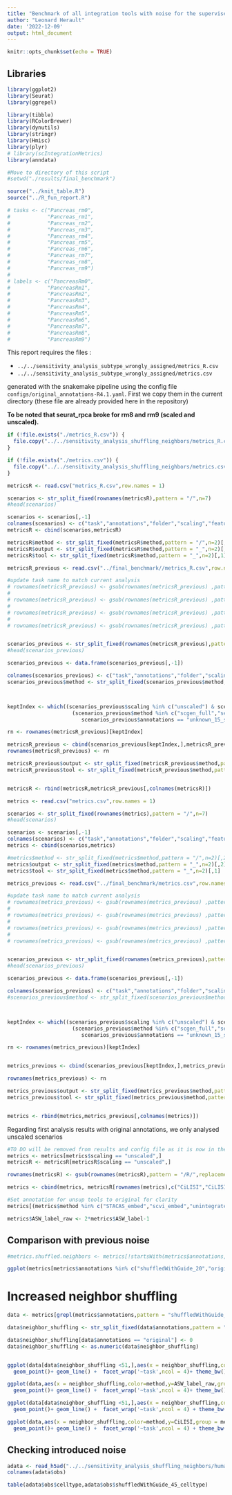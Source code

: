 ```yaml
---
title: "Benchmark of all integration tools with noise for the supervised integration"
author: "Leonard Herault"
date: '2022-12-09'
output: html_document
---
```


```r
knitr::opts_chunk$set(echo = TRUE)
```

## Libraries

```r
library(ggplot2)
library(Seurat)
library(ggrepel)
```


```r
library(tibble)
library(RColorBrewer)
library(dynutils)
library(stringr)
library(Hmisc)
library(plyr)
# library(scIntegrationMetrics)
library(anndata)
```

```r
#Move to directory of this script
#setwd("./results/final_benchmark")

source("../knit_table.R") 
source("../R_fun_report.R")

# tasks <- c("Pancreas_rm0",
#            "Pancreas_rm1",
#            "Pancreas_rm2",
#            "Pancreas_rm3",
#            "Pancreas_rm4",
#            "Pancreas_rm5",
#            "Pancreas_rm6",
#            "Pancreas_rm7",
#            "Pancreas_rm8",
#            "Pancreas_rm9")
# 
# labels <- c("PancreasRm0",
#            "PancreasRm1",
#            "PancreasRm2",
#            "PancreasRm3",
#            "PancreasRm4",
#            "PancreasRm5",
#            "PancreasRm6",
#            "PancreasRm7",
#            "PancreasRm8",
#            "PancreasRm9")
```



This report requires the files :

-   `../../sensitivity_analysis_subtype_wrongly_assigned/metrics_R.csv`
-   `../../sensitivity_analysis_subtype_wrongly_assigned/metrics.csv`

generated with the snakemake pipeline using the config file `configs/original_annotations-R4.1.yaml`.
First we copy them in the current directory (these file are already provided here in the repository)

**To be noted that seurat_rpca broke for rm8 and rm9 (scaled and unscaled).**

```r
if (!file.exists("./metrics_R.csv")) {
  file.copy("../../sensitivity_analysis_shuffling_neighbors/metrics_R.csv","./")
}

if (!file.exists("./metrics.csv")) {
  file.copy("../../sensitivity_analysis_shuffling_neighbors/metrics.csv","./")
}

```






```r
metricsR <- read.csv("metrics_R.csv",row.names = 1)

scenarios <- str_split_fixed(rownames(metricsR),pattern = "/",n=7)
#head(scenarios)

scenarios <- scenarios[,-1]
colnames(scenarios) <- c("task","annotations","folder","scaling","features","method")
metricsR <- cbind(scenarios,metricsR)

metricsR$method <- str_split_fixed(metricsR$method,pattern = "/",n=2)[,2]
metricsR$output <- str_split_fixed(metricsR$method,pattern = "_",n=2)[,2]
metricsR$tool <- str_split_fixed(metricsR$method,pattern = "_",n=2)[,1]

metricsR_previous <- read.csv("../final_benchmark//metrics_R.csv",row.names = 1)

#update task name to match current analysis
# rownames(metricsR_previous) <- gsub(rownames(metricsR_previous) ,pattern = "human_pancreas",replacement = "human_pancreas_subtype_wrongly_assigned")
# 
# rownames(metricsR_previous) <- gsub(rownames(metricsR_previous) ,pattern = "immune_cell_hum",replacement = "immune_cell_hum_subtype_wrongly_assigned")
# 
# rownames(metricsR_previous) <- gsub(rownames(metricsR_previous) ,pattern = "tcells_atlas",replacement = "tcells_atlas_subtype_wrongly_assigned")
# 
# rownames(metricsR_previous) <- gsub(rownames(metricsR_previous) ,pattern = "lung_atlas",replacement = "lung_atlas_subtype_wrongly_assigned")


scenarios_previous <- str_split_fixed(rownames(metricsR_previous),pattern = "/",n=7)
#head(scenarios_previous)

scenarios_previous <- data.frame(scenarios_previous[,-1])

colnames(scenarios_previous) <- c("task","annotations","folder","scaling","features","method")
scenarios_previous$method <- str_split_fixed(scenarios_previous$method,pattern = "/",n=2)[,2]



keptIndex <- which((scenarios_previous$scaling %in% c("unscaled") & scenarios_previous$task %in% c("immune_cell_hum","human_pancreas","tcells_atlas","lung_atlas")) &
                     (scenarios_previous$method %in% c("scgen_full","semiSupSTACAS_embed","STACAS_embed","scanvi_embed","scvi_embed","unintegrated_full")&
                        scenarios_previous$annotations == "unknown_15_shuffled_20"))

rn <- rownames(metricsR_previous)[keptIndex]

metricsR_previous <- cbind(scenarios_previous[keptIndex,],metricsR_previous[keptIndex,])
rownames(metricsR_previous) <- rn

metricsR_previous$output <- str_split_fixed(metricsR_previous$method,pattern = "_",n=2)[,2]
metricsR_previous$tool <- str_split_fixed(metricsR_previous$method,pattern = "_",n=2)[,1]


metricsR <- rbind(metricsR,metricsR_previous[,colnames(metricsR)])
```



```r
metrics <- read.csv("metrics.csv",row.names = 1)

scenarios <- str_split_fixed(rownames(metrics),pattern = "/",n=7)
#head(scenarios)

scenarios <- scenarios[,-1]
colnames(scenarios) <- c("task","annotations","folder","scaling","features","method")
metrics <- cbind(scenarios,metrics)

#metrics$method <- str_split_fixed(metrics$method,pattern = "/",n=2)[,2]
metrics$output <- str_split_fixed(metrics$method,pattern = "_",n=2)[,2]
metrics$tool <- str_split_fixed(metrics$method,pattern = "_",n=2)[,1]

metrics_previous <- read.csv("../final_benchmark/metrics.csv",row.names = 1)

#update task name to match current analysis
# rownames(metrics_previous) <- gsub(rownames(metrics_previous) ,pattern = "human_pancreas",replacement = "human_pancreas_subtype_wrongly_assigned")
# 
# rownames(metrics_previous) <- gsub(rownames(metrics_previous) ,pattern = "immune_cell_hum",replacement = "immune_cell_hum_subtype_wrongly_assigned")
# 
# rownames(metrics_previous) <- gsub(rownames(metrics_previous) ,pattern = "tcells_atlas",replacement = "tcells_atlas_subtype_wrongly_assigned")
# 
# rownames(metrics_previous) <- gsub(rownames(metrics_previous) ,pattern = "lung_atlas",replacement = "lung_atlas_subtype_wrongly_assigned")


scenarios_previous <- str_split_fixed(rownames(metrics_previous),pattern = "/",n=7)
#head(scenarios_previous)

scenarios_previous <- data.frame(scenarios_previous[,-1])

colnames(scenarios_previous) <- c("task","annotations","folder","scaling","features","method")
#scenarios_previous$method <- str_split_fixed(scenarios_previous$method,pattern = "/",n=2)[,2]



keptIndex <- which((scenarios_previous$scaling %in% c("unscaled") & scenarios_previous$task %in% c("immune_cell_hum","human_pancreas","tcells_atlas","lung_atlas")) &
                     (scenarios_previous$method %in% c("scgen_full","semiSupSTACAS_embed","STACAS_embed","scanvi_embed","scvi_embed","unintegrated_full")&
                        scenarios_previous$annotations == "unknown_15_shuffled_20"))

rn <- rownames(metrics_previous)[keptIndex]


metrics_previous <- cbind(scenarios_previous[keptIndex,],metrics_previous[keptIndex,])

rownames(metrics_previous) <- rn

metrics_previous$output <- str_split_fixed(metrics_previous$method,pattern = "_",n=2)[,2]
metrics_previous$tool <- str_split_fixed(metrics_previous$method,pattern = "_",n=2)[,1]


metrics <- rbind(metrics,metrics_previous[,colnames(metrics)])
```


Regarding first analysis results with original annotations, we only analysed unscaled scenarios
```r
#TO DO will be removed from results and config file as it is now in the final_benchmark config
metrics <- metrics[metrics$scaling == "unscaled",]
metricsR <- metricsR[metricsR$scaling == "unscaled",]
```








```r
rownames(metricsR) <- gsub(rownames(metricsR),pattern = "/R/",replacement = "/")

metrics <- cbind(metrics, metricsR[rownames(metrics),c("CiLISI","CiLISI_means")])

#Set annotation for unsup tools to original for clarity
metrics[(metrics$method %in% c("STACAS_embed","scvi_embed","unintegrated_full") & metrics$annotations == "unknown_15_shuffled_20"),"annotations"] <- "original" 

metrics$ASW_label_raw <- 2*metrics$ASW_label-1


```



## Comparison with previous noise
```r
#metrics.shuffled.neighbors <- metrics[!startsWith(metrics$annotations,"merging"),  ]

ggplot(metrics[metrics$annotations %in% c("shuffledWithGuide_20","original","unknown_15_shuffled_20"),],aes(x=CiLISI,y=ASW_label_raw,color = method,shape = annotations)) + geom_point(size = 3) + facet_wrap("~task")
```
# Increased neighbor shuffling

```r
data <- metrics[grepl(metrics$annotations,pattern = "shuffledWithGuide_|original"),]

data$neighbor_shuffling <- str_split_fixed(data$annotations,pattern = "_",2)[,2]

data$neighbor_shuffling[data$annotations == "original"] <- 0
data$neighbor_shuffling <- as.numeric(data$neighbor_shuffling)


ggplot(data[data$neighbor_shuffling <51,],aes(x = neighbor_shuffling,color=method,y=ASW_label_raw,group = method)) +
  geom_point()+ geom_line() +  facet_wrap('~task',ncol = 4)+ theme_bw()

ggplot(data,aes(x = neighbor_shuffling,color=method,y=ASW_label_raw,group = method)) +
  geom_point()+ geom_line() +  facet_wrap('~task',ncol = 4)+ theme_bw()
```

```r
ggplot(data[data$neighbor_shuffling <51,],aes(x = neighbor_shuffling,color=method,y=CiLISI,group = method)) +
  geom_point()+ geom_line() +  facet_wrap('~task',ncol = 4) + theme_bw()

ggplot(data,aes(x = neighbor_shuffling,color=method,y=CiLISI,group = method)) +
  geom_point()+ geom_line() +  facet_wrap('~task',ncol = 4) + theme_bw()
```

## Checking introduced noise

```r
adata <- read_h5ad("../../sensitivity_analysis_shuffling_neighbors/human_pancreas/shuffledWithGuide_45/metrics/unscaled/hvg/scgen_full.h5ad")
colnames(adata$obs)

table(adata$obs$celltype,adata$obs$shuffledWithGuide_45_celltype)

```
